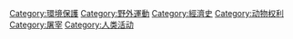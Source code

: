 {{Commonscat|Hunting}}
{{catmore}}

[[Category:環境保護|Category:環境保護]]
[[Category:野外運動|Category:野外運動]]
[[Category:經濟史|Category:經濟史]]
[[Category:动物权利|Category:动物权利]]
[[Category:屠宰|Category:屠宰]]
[[Category:人类活动|Category:人类活动]]